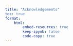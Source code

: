 ```yaml
---
title: "Acknowledgements"
toc: true
format:
    html:
        embed-resources: true
        keep-ipynb: false
        code-copy: true
---
```

